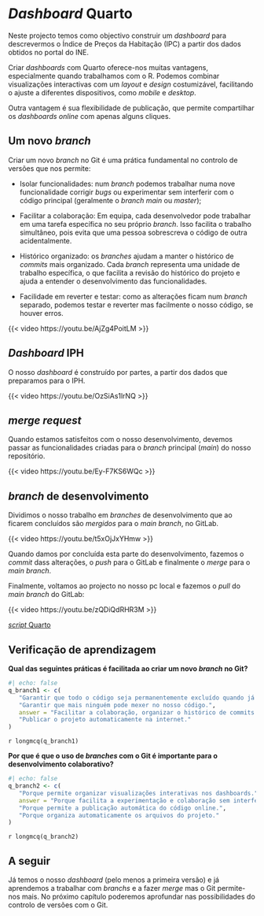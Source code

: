 # *Dashboard* Quarto

Neste projecto temos como objectivo construir um *dashboard* para descrevermos o Índice de Preços da Habitação (IPC) a partir dos dados obtidos no portal do INE.

Criar *dashboards* com Quarto oferece-nos muitas vantagens, especialmente quando trabalhamos com o R. Podemos combinar visualizações interactivas com um *layout* e *design* costumizável, facilitando o ajuste a diferentes dispositivos, como *mobile* e *desktop*. 

Outra vantagem é sua flexibilidade de publicação, que permite compartilhar os *dashboards* *online* com apenas alguns cliques.
 
## Um novo *branch*

Criar um novo *branch* no Git é uma prática fundamental no controlo de versões que nos permite:

+ Isolar funcionalidades: num *branch* podemos trabalhar numa nove funcionalidade corrigir *bugs* ou experimentar sem interferir com o código principal (geralmente o *branch main* ou *master*);

+ Facilitar a colaboração: Em equipa, cada desenvolvedor pode trabalhar em uma tarefa específica no seu próprio *branch*. Isso facilita o trabalho simultâneo, pois evita que uma pessoa sobrescreva o código de outra acidentalmente.

+ Histórico organizado: os *branches* ajudam a manter o histórico de *commits* mais organizado. Cada *branch* representa uma unidade de trabalho específica, o que facilita a revisão do histórico do projeto e ajuda a entender o desenvolvimento das funcionalidades.

+ Facilidade em reverter e testar: como as alterações ficam num *branch* separado, podemos testar e reverter mas facilmente o nosso código, se houver erros. 

{{< video https://youtu.be/AjZg4PoitLM >}}
 
## *Dashboard* IPH

O nosso *dashboard* é construído por partes, a partir dos dados que preparamos para o IPH.

{{< video https://youtu.be/OzSiAs1lrNQ >}}

## *merge request*

Quando estamos satisfeitos com o nosso desenvolvimento, devemos passar as funcionalidades criadas para o *branch* principal (*main*) do nosso repositório.  

{{< video https://youtu.be/Ey-F7KS6WQc >}}

## *branch* de desenvolvimento

Dividimos o nosso trabalho em *branches* de desenvolvimento que ao ficarem concluídos são *mergidos* para o *main branch*, no GitLab.

{{< video https://youtu.be/t5xOjJxYHmw >}}

Quando damos por concluída esta parte do desenvolvimento, fazemos o *commit* dass alterações, o *push* para o GitLab e finalmente o *merge* para o *main branch*.

Finalmente, voltamos ao projecto no nosso pc local e fazemos o *pull* do *main branch* do GitLab:

{{< video https://youtu.be/zQDiQdRHR3M >}}

[*script* Quarto](R/dash_IPH.qmd)

## Verificação de aprendizagem

**Qual das seguintes práticas é facilitada ao criar um novo *branch* no Git?**

```r
#| echo: false
q_branch1 <- c(
   "Garantir que todo o código seja permanentemente excluído quando já não é necessário.",
   "Garantir que mais ninguém pode mexer no nosso código.",
   answer = "Facilitar a colaboração, organizar o histórico de commits e isolar funcionalidades.",
   "Publicar o projeto automaticamente na internet."
)
```

`r longmcq(q_branch1)`

**Por que é que o uso de *branches* com o Git é importante para o desenvolvimento colaborativo?**

```r
#| echo: false
q_branch2 <- c(
   "Porque permite organizar visualizações interativas nos dashboards.",
   answer = "Porque facilita a experimentação e colaboração sem interferir no código principal.",
   "Porque permite a publicação automática do código online.",
   "Porque organiza automaticamente os arquivos do projeto."
)
```

`r longmcq(q_branch2)`

## A seguir
 
Já temos o nosso *dashboard* (pelo menos a primeira versão) e já aprendemos a trabalhar com *branchs* e a fazer *merge* mas o Git permite-nos mais. No próximo capítulo poderemos aprofundar nas possibilidades do controlo de versões com o Git.  